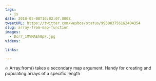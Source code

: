 ```yaml
---
tags:
  - js
date: 2018-05-08T16:02:07.000Z
tweetURL: https://twitter.com/wesbos/status/993883756162404354
slug: array-from-map-function
images:
  - Dcr7_1MVMAEh0pF.jpg
videos:

links:

---
```

🔥 Array.from() takes a secondary map argument. Handy for creating and populating arrays of a specific length
